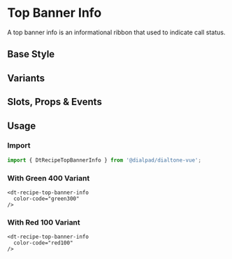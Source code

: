 
# Top Banner Info

<Subtitle>
  A top banner info is an informational ribbon that used to indicate call status.
</Subtitle>

## Base Style

<Canvas>
  <Story id="recipes-notices-top-banner-info--default" />
</Canvas>

## Variants

<Canvas>
  <Story id="recipes-notices-top-banner-info--variants" />
</Canvas>

## Slots, Props & Events

<ArgsTable story={PRIMARY_STORY} />

## Usage

### Import

```jsx
import { DtRecipeTopBannerInfo } from '@dialpad/dialtone-vue';
```

### With Green 400 Variant

```vue
<dt-recipe-top-banner-info
  color-code="green300"
/>
```

### With Red 100 Variant

```vue
<dt-recipe-top-banner-info
  color-code="red100"
/>
```
